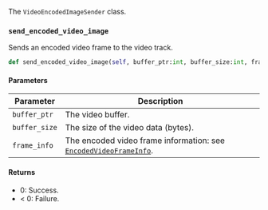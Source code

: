 The `VideoEncodedImageSender` class.

### `send_encoded_video_image`

Sends an encoded video frame to the video track.

```python
def send_encoded_video_image(self, buffer_ptr:int, buffer_size:int, frame_info:EncodedVideoFrameInfo)
```

#### Parameters

| Parameter         | Description                                                                                       |
|--------------|--------------------------------------------------------------------------------------------|
| `buffer_ptr` | The video buffer.                                                                            |
| `buffer_size`| The size of the video data (bytes).                                                                      |
| `frame_info`      | The encoded video frame information: see [`EncodedVideoFrameInfo`](./apidatatype#encodedvideoframeinfo).                   |

#### Returns

- 0: Success.
- < 0: Failure.